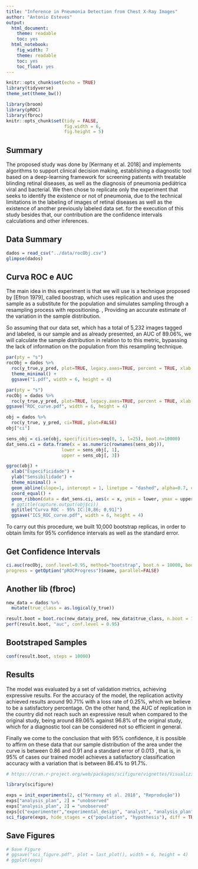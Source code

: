 ```yaml
---
title: "Inference in Pneumonia Detection from Chest X-Ray Images"
author: "Antonio Esteves"
output:
  html_document: 
    theme: readable
    toc: yes
  html_notebook:
    fig_width: 7
    theme: readable
    toc: yes
    toc_float: yes
---
```


```r
knitr::opts_chunk$set(echo = TRUE)
library(tidyverse)
theme_set(theme_bw())

library(broom)
library(pROC)
library(fbroc)
knitr::opts_chunk$set(tidy = FALSE,
                      fig.width = 6,
                      fig.height = 5)

```

## Summary

The proposed study was done by [Kermany et al. 2018] and implements algorithms to support clinical decision making, establishing a diagnostic tool based on a deep-learning framework for screening patients with treatable blinding retinal diseases, as well as the diagnosis of pneumonia pediátrica viral and bacterial. We then chose to replicate only the experiment that seeks to identify the existence or not of pneumonia, due to the technical limitations in the labeling of images of retinal diseases as well as the existence of another previously labeled data set. for the execution of this study besides that, our contribution are the confidence intervals calculations and other inferences.

## Data Summary

```r
dados = read_csv("../data/rocObj.csv")
glimpse(dados)
```

## Curva ROC e AUC

The main idea in this experiment is that we will use is a technique proposed by [Efron 1979], called boostrap, which uses replication and uses the sample as a substitute for the population and simulates sampling through a resampling process with repositioning. , Providing an accurate estimate of the variation in the sample distribution.

So assuming that our data set, which has a total of 5,232 images tagged and labeled, is our sample and as already presented, an AUC of 89.06%, we will calculate the sample distribution in relation to to this metric, bypassing the lack of information on the population from this resampling technique.


```r
par(pty = "s")
rocObj = dados %>%
  roc(y_true,y_pred, plot=TRUE, legacy.axes=TRUE, percent = TRUE, xlab = "False Positive Percentage", ylab= "True Positive Percentage", col="#377eb8", lwd=4, print.auc=TRUE, partial.auc=c(100,82), auc.polygon=TRUE, auc.polygon.col="#377eb822") +
  theme_minimal() +
  ggsave("1.pdf", width = 6, height = 4)

par(pty = "s")
rocObj = dados %>%
  roc(y_true,y_pred, plot=TRUE, legacy.axes=TRUE, percent = TRUE, xlab = "False Positive Percentage", ylab= "True Positive Percentage", col="#377eb8", lwd=4, print.auc=TRUE)
ggsave("ROC_curve.pdf", width = 6, height = 4)
```

```r
obj = dados %>%
  roc(y_true, y_pred, ci=TRUE, plot=FALSE)
obj["ci"]

sens_obj = ci.se(obj, specificities=seq(0, 1, l=25), boot.n=10000)
dat_sens.ci = data.frame(x = as.numeric(rownames(sens_obj)),
                     lower = sens_obj[, 1],
                     upper = sens_obj[, 3])

ggroc(obj) +
  xlab("Especificidade") + 
  ylab("Sensibilidade") +
  theme_minimal() +
  geom_abline(slope=1, intercept = 1, linetype = "dashed", alpha=0.7, color = "grey") +
  coord_equal() +
  geom_ribbon(data = dat_sens.ci, aes(x = x, ymin = lower, ymax = upper), fill = "steelblue", alpha= 0.2) +
  # ggtitle(capture.output(obj$ci))
  ggtitle("Curva ROC - 95% IC:[0,86; 0,91]")
  ggsave("ICS_ROC_curve.pdf", width = 6, height = 4)
```

To carry out this procedure, we built 10,000 bootstrap replicas, in order to obtain limits for 95% confidence intervals as well as the standard error. 

## Get Confidence Intervals

```r
ci.auc(rocObj, conf.level=0.95, method="bootstrap", boot.n = 10000, boot.stratified = TRUE, reuse.auc=TRUE,
progress = getOption("pROCProgress")$name, parallel=FALSE)
```

## Another lib (fbroc)

```r
new_data = dados %>%
  mutate(true_class = as.logical(y_true))

result.boot = boot.roc(new_data$y_pred, new_data$true_class, n.boot = 10000)
perf(result.boot, "auc", conf.level = 0.95)
```

## Bootstraped Samples

```r
conf(result.boot, steps = 10000)
```
## Results

The model was evaluated by a set of validation metrics, achieving expressive results. For the accuracy of the model, the replication activity achieved results around 90.71% with a loss rate of 0.25%, which we believe to be a satisfactory percentage. On the other hand, the AUC of replication in the country did not reach such an expressive result when compared to the original study, being around 89.06% against 96.8% of the original study, which for a diagnostic tool can be considered not so efficient in general.

Finally we come to the conclusion that with 95% confidence, it is possible to affirm on these data that our sample distribution of the area under the curve is between 0.86 and 0.91 and a standard error of 0.013 , that is, in 95% of cases our trained model achieves a satisfactory classification accuracy with a variation that is between 86.4% to 91.7%.

```r
# https://cran.r-project.org/web/packages/scifigure/vignettes/Visualizing_Scientific_Replication.html

library(scifigure)

exps = init_experiments(2, c("Kermany et al. 2018", "Reprodução"))
exps["analysis_plan", 2] = "unobserved"
exps["analysis_plan", 2] = "unobserved"
exps[c("experimenter","experimental_design", "analyst", "analysis_plan", "estimate", "claim"), 2] = "different"
sci_figure(exps, hide_stages = c("population", "hypothesis"), diff = TRUE)
```

## Save Figures
```r
# Save Figure
# ggsave("sci_figure.pdf", plot = last_plot(), width = 6, height = 4)
# ggplot(exps)
```


